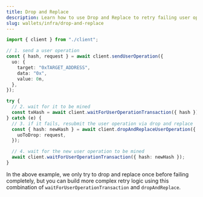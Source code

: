 ```yaml
---
title: Drop and Replace
description: Learn how to use Drop and Replace to retry failing user operations.
slug: wallets/infra/drop-and-replace
---
```


<Markdown src="../../shared/infra/drop-and-replace-description.mdx" />

<CodeBlocks>

```ts twoslash example.ts
import { client } from "./client";

// 1. send a user operation
const { hash, request } = await client.sendUserOperation({
  uo: {
    target: "0xTARGET_ADDRESS",
    data: "0x",
    value: 0n,
  },
});

try {
  // 2. wait for it to be mined
  const txHash = await client.waitForUserOperationTransaction({ hash });
} catch (e) {
  // 3. if it fails, resubmit the user operation via drop and replace
  const { hash: newHash } = await client.dropAndReplaceUserOperation({
    uoToDrop: request,
  });

  // 4. wait for the new user operation to be mined
  await client.waitForUserOperationTransaction({ hash: newHash });
}
```

<Markdown src="../../shared/infra/client.mdx" />

</CodeBlocks>

In the above example, we only try to drop and replace once before failing completely, but you can build more complex retry logic using this combination of `waitForUserOperationTransaction` and `dropAndReplace`.
